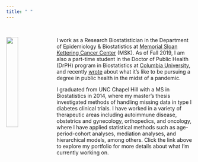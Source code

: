 ```yaml
---
title: " "
---
```

<!-- Global site tag (gtag.js) - Google Analytics -->
<script async src="https://www.googletagmanager.com/gtag/js?id=UA-137654852-1"></script>
<script>
  window.dataLayer = window.dataLayer || [];
  function gtag(){dataLayer.push(arguments);}
  gtag('js', new Date());

  gtag('config', 'UA-137654852-1');
</script>


<link rel="stylesheet" href="styles.css" type="text/css">  
<link rel="stylesheet" href="fonts/academicons.min.css"/>

<!-- <i>Research Biostatistican, Memorial Sloan Kettering Cancer Center</i> -->
<!-- <br><br> -->

<img src="images/Lavery_170407_12_round.png" style="width:25%; margin-right: 10px" align="left">

I work as a Research Biostatistician in the Department of Epidemiology & Biostatistics at [Memorial Sloan Kettering Cancer Center](https://www.mskcc.org/departments/epidemiology-biostatistics) (MSK). As of Fall 2019, I am also a part-time student in the Doctor of Public Health (DrPH) program in Biostatistics at [Columbia University](https://www.mailman.columbia.edu/academics/degrees/doctoral-programs/doctor-public-health/biostatistics/drph-student-profiles), and recently [wrote](https://pubmed.ncbi.nlm.nih.gov/33326283/) about what it's like to be pursuing a degree in public health in the midst of a pandemic.

I graduated from UNC Chapel Hill with a MS in Biostatistics in 2014, where my master's thesis investigated methods of handling missing data in type I diabetes clinical trials. I have worked in a variety of therapeutic areas including autoimmune disease, obstetrics and gynecology, orthopedics, and oncology, where I have applied statistical methods such as age-period-cohort analyses, mediation analyses, and hierarchical models, among others. Click the link above to explore my portfolio for more details about what I'm currently working on.

